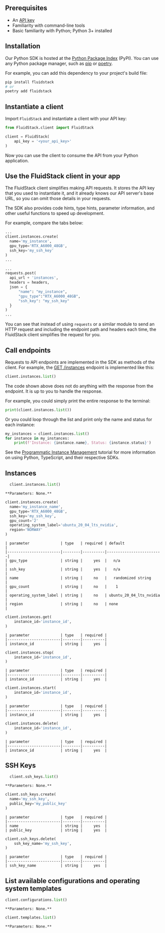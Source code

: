 ## Prerequisites
- An [API key](/dashboard/api-keys)
- Familiarity with command-line tools
- Basic familiarity with Python; Python 3+ installed

## Installation

Our Python SDK is hosted at the [Python Package Index](https://pypi.org/project/fluidstack/) (PyPI). You can use any Python package manager, such as [pip](https://pip.pypa.io/en/stable/) or [poetry](https://python-poetry.org/docs/). 

For example, you can add this dependency to your project's build file:

```python
pip install fluidstack
# or
poetry add fluidstack
```

## Instantiate a client

Import `FluidStack` and instantiate a client with your API key:

```python Example
from FluidStack.client import FluidStack

client = FluidStack(
    api_key = '<your_api_key>'
)
```

Now you can use the client to consume the API from your Python application.

<Markdown src='../../../snippets/api-security-warning.mdx' />

## Use the FluidStack client in your app

The FluidStack client simplifies making API requests. It stores the API key that you used to instantiate it, and it already knows our API server's base URL, so you can omit those details in your requests.

The SDK also provides code hints, type hints, parameter information, and other useful functions to speed up development. 

For example, compare the tabs below:

<CodeBlocks>

```python With the SDK
...
client.instances.create(
  name='my_instance',
  gpu_type='RTX_A6000_48GB',
  ssh_key='my_ssh_key'
)
...
```

```python Without the SDK
...
requests.post(
  api_url + 'instances',
  headers = headers,
  json = {
      "name": "my_instance",
      "gpu_type":"RTX_A6000_48GB",
      "ssh_key": "my_ssh_key"
  }
)
...
```

</CodeBlocks>

You can see that instead of using `requests` or a similar module to send an HTTP request and including the endpoint path and headers each time, the FluidStack client simplifies the request for you. 

## Call endpoints

Requests to API endpoints are implemented in the SDK as methods of the client. For example, the [GET /instances](/api-reference/instances/list) endpoint is implemented like this:

```python List user instances with the SDK
client.instances.list()
```

The code shown above does not do anything with the response from the endpoint. It is up to you to handle the response.

For example, you could simply print the entire response to the terminal:

```python Print the entire response
print(client.instances.list())
```

Or you could loop through the list and print only the name and status for each instance:

```python Print each instance name and status
my_instances = client.instances.list()
for instance in my_instances:
    print(f'Instance: {instance.name}, Status: {instance.status}')
```

See the [Programmatic Instance Management](/instances/manage/programmatic) tutorial for more information on using Python, TypeScript, and their respective SDKs.

## Instances 

<Tabs>
  <Tab title='List user instances'>

```python 
  client.instances.list()
```

    **Parameters: None.**
  </Tab>

  <Tab title='Create an instance'>

```python 
client.instances.create(
  name='my_instance_name',
  gpu_type='RTX_A6000_48GB',
  ssh_key='my_ssh_key',
  gpu_count='2'
  operating_system_label='ubuntu_20_04_lts_nvidia',
  region='NORWAY'
)

```
    | parameter              | type   | required | default                 |
    |------------------------|--------|----------|-------------------------|
    | gpu_type               | string |     yes  |   n/a                   |
    | ssh_key                | string |     yes  |   n/a                   |
    | name                   | string |     no   |   randomized string     |
    | gpu_count              | string |     no   |    1                    |
    | operating_system_label | string |     no   | ubuntu_20_04_lts_nvidia |
    | region                 | string |     no   | none                    |

  </Tab>

  <Tab title='Fetch an instance'>

```python 
client.instances.get(
    instance_id='instance_id',
)
```

    | parameter              | type   | required |
    |------------------------|--------|----------|
    | instance_id            | string |     yes  |

  </Tab>

  <Tab title='Stop an instance'>

```python 
client.instances.stop(
    instance_id='instance_id',
)
```

    | parameter              | type   | required |
    |------------------------|--------|----------|
    | instance_id            | string |     yes  |

  </Tab>
  
  <Tab title='Start an instance'>

```python
client.instances.start(
    instance_id='instance_id',
)
```

    | parameter              | type   | required |
    |------------------------|--------|----------|
    | instance_id            | string |     yes  |
  </Tab>

  <Tab title='Terminate an instance'>

```python 
client.instances.delete(
    instance_id='instance_id',
)
```

    | parameter              | type   | required |
    |------------------------|--------|----------|
    | instance_id            | string |     yes  |
  </Tab>

</Tabs>

## SSH Keys

<Tabs>
  <Tab title='List SSH keys'>

```python 
  client.ssh_keys.list()
```

    **Parameters: None.**
  </Tab>

  <Tab title='Add an SSH key'>

```python Add an SSH key
client.ssh_keys.create(
  name='my_ssh_key', 
  public_key='my_public_key' 
)
```

    | parameter              | type   | required |
    |------------------------|--------|----------|
    | name                   | string |     yes  |
    | public_key             | string |     yes  |
  </Tab>

  <Tab title='Delete an SSH key'>

```python 
client.ssh_keys.delete(
    ssh_key_name='my_ssh_key',
)
```

    | parameter              | type   | required |
    |------------------------|--------|----------|
    | ssh_key_name           | string |     yes  |

  </Tab>
</Tabs>

## List available configurations and operating system templates

<Tabs>
  <Tab title='Configurations'>

```python 
client.configurations.list()
```

    **Parameters: None.**

  </Tab>

  <Tab title='OS Templates'>

```python 
client.templates.list()
```

    **Parameters: None.**

  </Tab>
</Tabs>